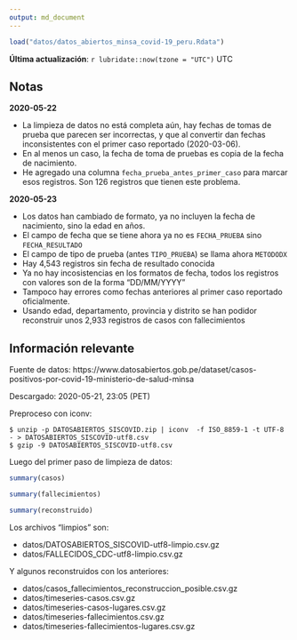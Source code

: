 ```yaml
---
output: md_document
---
```


```r
load("datos/datos_abiertos_minsa_covid-19_peru.Rdata")
```


**Última actualización**: `r lubridate::now(tzone = "UTC")` UTC

## Notas 

**2020-05-22**

- La limpieza de datos no está completa aún, hay fechas de tomas de prueba que parecen ser incorrectas, y que al convertir dan fechas inconsistentes con el primer caso reportado (2020-03-06). 
- En al menos un caso, la fecha de toma de pruebas es copia de la fecha de nacimiento. 
- He agregado una columna `fecha_prueba_antes_primer_caso` para marcar esos registros. Son 126 registros que tienen este problema.

**2020-05-23**

- Los datos han cambiado de formato, ya no incluyen la fecha de nacimiento, sino la edad en años.
- El campo de fecha que se tiene ahora ya no es `FECHA_PRUEBA` sino `FECHA_RESULTADO`
- El campo de tipo de prueba (antes `TIPO_PRUEBA`) se llama ahora `METODODX`
- Hay 4,543 registros sin fecha de resultado conocida
- Ya no hay incosistencias en los formatos de fecha, todos los registros con valores son de la forma "DD/MM/YYYY"
- Tampoco hay errores como fechas anteriores al primer caso reportado oficialmente.
- Usando edad, departamento, provincia y distrito se han podidor reconstruir unos 2,933 registros de casos con fallecimientos


## Información relevante

Fuente de datos:
https://www.datosabiertos.gob.pe/dataset/casos-positivos-por-covid-19-ministerio-de-salud-minsa

Descargado: 2020-05-21, 23:05 (PET)

Preproceso con iconv:

```
$ unzip -p DATOSABIERTOS_SISCOVID.zip | iconv  -f ISO_8859-1 -t UTF-8 - > DATOSABIERTOS_SISCOVID-utf8.csv
$ gzip -9 DATOSABIERTOS_SISCOVID-utf8.csv
```

Luego del primer paso de limpieza de datos:

```r
summary(casos)
```

```r
summary(fallecimientos)
```

```r
summary(reconstruido)
```

Los archivos "limpios" son:

- datos/DATOSABIERTOS_SISCOVID-utf8-limpio.csv.gz
- datos/FALLECIDOS_CDC-utf8-limpio.csv.gz

Y algunos reconstruidos con los anteriores:

- datos/casos_fallecimientos_reconstruccion_posible.csv.gz
- datos/timeseries-casos.csv.gz
- datos/timeseries-casos-lugares.csv.gz
- datos/timeseries-fallecimientos.csv.gz
- datos/timeseries-fallecimientos-lugares.csv.gz
